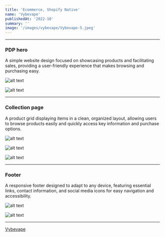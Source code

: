 ```yaml
---
title: 'Ecommerce, Shopify Native'
name: 'Vybevape'
publishedAt: '2022-10'
summary: ''
image: '/images/vybevape/Vybevape-5.jpeg'
---
```


***

### PDP hero

A simple website design focused on showcasing products and facilitating sales, providing a user-friendly experience that makes browsing and purchasing easy.

![alt text](/images/vybevape/Vybevape-5.jpeg)

![alt text](/images/vybevape/Vybevape-1.jpeg)

***

### Collection page

A product grid displaying items in a clean, organized layout, allowing users to browse products easily and quickly access key information and purchase options.

![alt text](/images/vybevape/Vybevape-3.jpeg)

![alt text](/images/vybevape/Vybevape-4.jpeg)

![alt text](/images/vybevape/Vybevape-6.jpeg)

***

### Footer

A responsive footer designed to adapt to any device, featuring essential links, contact information, and social media icons for easy navigation and accessibility.

![alt text](/images/vybevape/Vybevape-2.jpeg)

![alt text](/images/vybevape/Vybevape-7.jpeg)

***

[Vybevape](https://puffvybe.com/)
